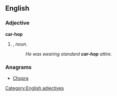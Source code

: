 ==English==

===Adjective===
'''car-hop'''

# {{form of|Attributive form|car hop|lang=en|nodot=1}}, ''noun''.
#: ''He was wearing standard '''car-hop''' attire.''

===Anagrams===
* [[Chopra#English|Chopra]]

[[Category:English adjectives]]